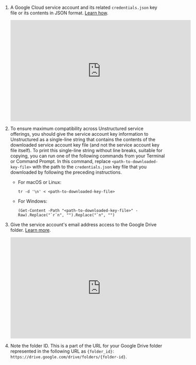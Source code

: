 1. A Google Cloud service account and its related `credentials.json` key file or its contents in JSON format. [Learn how](https://developers.google.com/workspace/guides/create-credentials#service-account).

   <iframe
   width="560"
   height="315"
   src="https://www.youtube.com/embed/0-cS_qI0XCE"
   title="YouTube video player"
   frameborder="0"
   allow="accelerometer; autoplay; clipboard-write; encrypted-media; gyroscope; picture-in-picture"
   allowfullscreen
   ></iframe>

2. To ensure maximum compatibility across Unstructured service offerings, you should give the service account key information to Unstructured as 
   a single-line string that contains the contents of the downloaded service account key file (and not the service account key file itself). 
   To print this single-line string without line breaks, suitable for copying, you can run one of the following commands from your Terminal or Command Prompt. 
   In this command, replace `<path-to-downloaded-key-file>` with the path to the `credentials.json` key file that you downloaded by following the preceding instructions.

   - For macOS or Linux: 

     ```text
     tr -d '\n' < <path-to-downloaded-key-file>
     ```

   - For Windows:

     ```text
     (Get-Content -Path "<path-to-downloaded-key-file>" -Raw).Replace("`r`n", "").Replace("`n", "")
     ```

3. Give the service account's email address access to the Google Drive folder. [Learn more](https://www.googlecloudcommunity.com/gc/Workspace-Q-A/Can-i-give-access-to-document-of-google-drive-to-service-account/m-p/530106).

   <iframe
   width="560"
   height="315"
   src="https://www.youtube.com/embed/ykJQzEe_2dM"
   title="YouTube video player"
   frameborder="0"
   allow="accelerometer; autoplay; clipboard-write; encrypted-media; gyroscope; picture-in-picture"
   allowfullscreen
   ></iframe>

4. Note the folder ID. This is a part of the URL for your Google Drive folder represented in the following URL as `{folder_id}`: `https://drive.google.com/drive/folders/{folder-id}`.
